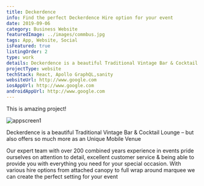 ```yaml
---
title: Deckerdence
info: Find the perfect Deckerdence Hire option for your event
date: 2019-09-06
category: Business Website
featuredImage: ../images/commbus.jpg
tags: App, Website, Social
isFeatured: true
listingOrder: 2
type: work
details: Deckerdence is a beautiful Traditional Vintage Bar & Cocktail Lounge – but also offers so much more as an Unique Mobile Venue
projectType: website
techStack: React, Apollo GraphQL,sanity
websiteUrl: http://www.google.com
iosAppUrl: http://www.google.com
androidAppUrl: http://www.google.com
---
```


This is amazing project!

![appscreen1](../images/deckerdence.jpg)

Deckerdence is a beautiful Traditional Vintage Bar & Cocktail Lounge – but also offers so much more as an Unique Mobile Venue

Our expert team with over 200 combined years experience in events pride ourselves on attention to detail, excellent customer service & being able to provide you with everything you need for your special occasion. With various hire options from attached canopy to full wrap around marquee we can create the perfect setting for your event
